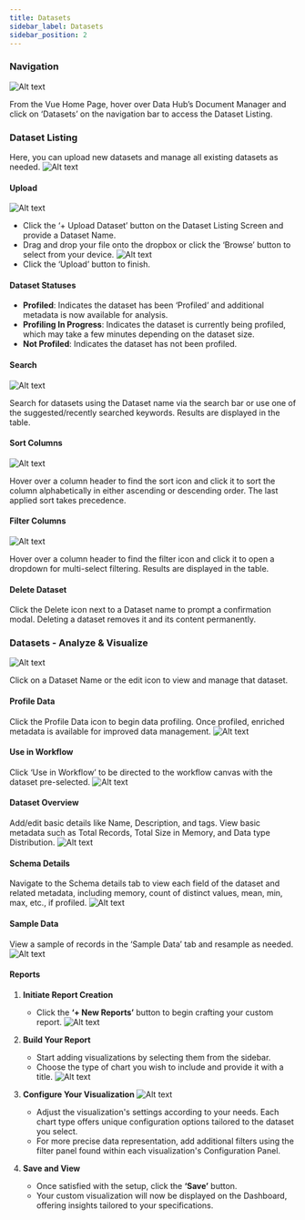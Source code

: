 ```yaml
---
title: Datasets
sidebar_label: Datasets
sidebar_position: 2
---
```



<head>
  <title>Datasets</title>
  <meta name="description" content="" />
</head>


### Navigation
![Alt text](https://d1r1e7xjkfj7nz.cloudfront.net/set1.png 'a title')

From the Vue Home Page, hover over Data Hub’s Document Manager and click on ‘Datasets’ on the navigation bar to access the Dataset Listing.

### Dataset Listing

Here, you can upload new datasets and manage all existing datasets as needed.
![Alt text](https://d1r1e7xjkfj7nz.cloudfront.net/set2.png 'a title')

#### Upload
![Alt text](https://d1r1e7xjkfj7nz.cloudfront.net/set3.png 'a title')

- Click the ‘+ Upload Dataset’ button on the Dataset Listing Screen and provide a Dataset Name.
- Drag and drop your file onto the dropbox or click the ‘Browse’ button to select from your device.
![Alt text](https://d1r1e7xjkfj7nz.cloudfront.net/set4.png 'a title')
- Click the ‘Upload’ button to finish.

#### Dataset Statuses


- **Profiled**: Indicates the dataset has been ‘Profiled’ and additional metadata is now available for analysis.
- **Profiling In Progress**: Indicates the dataset is currently being profiled, which may take a few minutes depending on the dataset size.
- **Not Profiled**: Indicates the dataset has not been profiled.

#### Search
![Alt text](https://d1r1e7xjkfj7nz.cloudfront.net/set5.png 'a title')

Search for datasets using the Dataset name via the search bar or use one of the suggested/recently searched keywords. Results are displayed in the table.

#### Sort Columns

![Alt text](https://d1r1e7xjkfj7nz.cloudfront.net/set6.png 'a title')


Hover over a column header to find the sort icon and click it to sort the column alphabetically in either ascending or descending order. The last applied sort takes precedence.

#### Filter Columns

![Alt text](https://d1r1e7xjkfj7nz.cloudfront.net/set7.png 'a title')


Hover over a column header to find the filter icon and click it to open a dropdown for multi-select filtering. Results are displayed in the table.

#### Delete Dataset

Click the Delete icon next to a Dataset name to prompt a confirmation modal. Deleting a dataset removes it and its content permanently.

### Datasets - Analyze & Visualize

![Alt text](https://d1r1e7xjkfj7nz.cloudfront.net/set8.png 'a title')


Click on a Dataset Name or the edit icon to view and manage that dataset.

#### Profile Data

Click the Profile Data icon to begin data profiling. Once profiled, enriched metadata is available for improved data management.
![Alt text](https://d1r1e7xjkfj7nz.cloudfront.net/set9.png 'a title')

#### Use in Workflow

Click ‘Use in Workflow’ to be directed to the workflow canvas with the dataset pre-selected.
![Alt text](https://d1r1e7xjkfj7nz.cloudfront.net/set10.png 'a title')

#### Dataset Overview

Add/edit basic details like Name, Description, and tags. View basic metadata such as Total Records, Total Size in Memory, and Data type Distribution.
![Alt text](https://d1r1e7xjkfj7nz.cloudfront.net/set11.png 'a title')

#### Schema Details

Navigate to the Schema details tab to view each field of the dataset and related metadata, including memory, count of distinct values, mean, min, max, etc., if profiled.
![Alt text](https://d1r1e7xjkfj7nz.cloudfront.net/set12.png 'a title')

#### Sample Data

View a sample of records in the ‘Sample Data’ tab and resample as needed.
![Alt text](https://d1r1e7xjkfj7nz.cloudfront.net/set13.png 'a title')

#### Reports

1. **Initiate Report Creation**
   - Click the **‘+ New Reports’** button to begin crafting your custom report.
![Alt text](https://d1r1e7xjkfj7nz.cloudfront.net/set14.png 'a title')

2. **Build Your Report**
   - Start adding visualizations by selecting them from the sidebar.
   - Choose the type of chart you wish to include and provide it with a title.
![Alt text](https://d1r1e7xjkfj7nz.cloudfront.net/set15.png 'a title')

3. **Configure Your Visualization**
![Alt text](https://d1r1e7xjkfj7nz.cloudfront.net/set16.png 'a title')

   - Adjust the visualization's settings according to your needs. Each chart type offers unique configuration options tailored to the dataset you select.
   - For more precise data representation, add additional filters using the filter panel found within each visualization's Configuration Panel.

4. **Save and View**
   - Once satisfied with the setup, click the **‘Save’** button.
   - Your custom visualization will now be displayed on the Dashboard, offering insights tailored to your specifications.